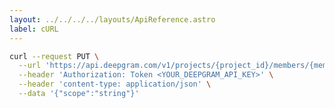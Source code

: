 ---
layout: ../../../../layouts/ApiReference.astro
label: cURL
---

```bash
curl --request PUT \
  --url 'https://api.deepgram.com/v1/projects/{project_id}/members/{member_id}/scopes' \
  --header 'Authorization: Token <YOUR_DEEPGRAM_API_KEY>' \
  --header 'content-type: application/json' \
  --data '{"scope":"string"}'
```
